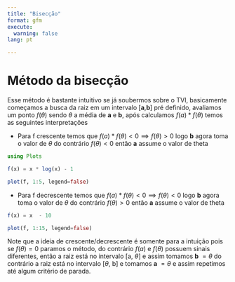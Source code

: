 ```yaml
---
title: "Bisecção"
format: gfm
execute:
  warning: false
lang: pt

---
```


# Método da bisecção

Esse método é bastante intuitivo se já soubermos sobre o TVI, basicamente começamos a busca da raiz em um intervalo [**a**,**b**] pré definido, avaliamos um ponto $f(\theta)$ sendo $\theta$ a média de **a** e **b**, após calculamos $f(a)*f(\theta)$ temos as seguintes interpretações

* Para f crescente temos que $f(a)*f(\theta) < 0 \implies f(\theta) > 0$ logo **b** agora toma o valor de $\theta$ do contrário $f(\theta) < 0$ então **a** assume o valor de theta


```julia
using Plots

f(x) = x * log(x) - 1

plot(f, 1:5, legend=false)
```
* Para f decrescente temos que $f(a)*f(\theta) < 0 \implies f(\theta) < 0$ logo **b** agora toma o valor de $\theta$ do contrário $f(\theta) > 0$ então **a** assume o valor de theta


```julia
f(x) = x  - 10

plot(f, 1:15, legend=false)
```
Note que a ideia de crescente/decrescente é somente para a intuição pois
se $f(\theta)=0$ paramos o método, do contrário $f(a)$ e $f(\theta)$ possuem sinais diferentes, então a raiz está no
intervalo \[a, $\theta$\] e assim tomamos **b** $= \theta$ do contrário
a raiz está no intervalo \[$\theta$, b\] e tomamos **a** $= \theta$ e
assim repetimos até algum critério de parada.